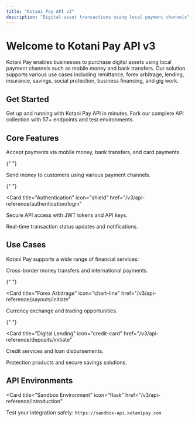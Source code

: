 ```yaml
---
title: "Kotani Pay API v3"
description: "Digital asset transactions using local payment channels"
---
```


# Welcome to Kotani Pay API v3

Kotani Pay enables businesses to purchase digital assets using local payment channels such as mobile money and bank transfers. Our solution supports various use cases including remittance, forex arbitrage, lending, insurance, savings, social protection, business financing, and gig work.

## Get Started

<CardGroup cols={2}>
  <Card title="Quick Start Guide" icon="rocket" href="/v3/quickstart">
    Get up and running with Kotani Pay API in minutes.
  </Card>
  <Card
    title="Run in Postman"
    icon="external-link"
    href="https://app.getpostman.com/run-collection/30841547-726e952e-e744-45ec-9204-1df4aba5e919?action=collection%2Ffork&source=rip_markdown"
  >
    Fork our complete API collection with 57+ endpoints and test environments.
  </Card>
</CardGroup>

## Core Features

<Columns cols={2}>
  <Card title="Deposits" icon="arrow-down" href="/v3/api-reference/deposits/initiate">
    Accept payments via mobile money, bank transfers, and card payments.
  </Card>

{" "}

<Card title="Payouts" icon="arrow-up" href="/v3/api-reference/payouts/initiate">
  Send money to customers using various payment channels.
</Card>

{" "}

<Card
  title="Authentication"
  icon="shield"
  href="/v3/api-reference/authentication/login"
>
  Secure API access with JWT tokens and API keys.
</Card>

  <Card title="Webhooks" icon="webhook" href="/v3/api-reference/webhooks/notifications">
    Real-time transaction status updates and notifications.
  </Card>
</Columns>

## Use Cases

Kotani Pay supports a wide range of financial services:

<Columns cols={2}>
  <Card title="Remittance" icon="globe" href="/v3/api-reference/deposits/initiate">
    Cross-border money transfers and international payments.
  </Card>

{" "}

<Card
  title="Forex Arbitrage"
  icon="chart-line"
  href="/v3/api-reference/payouts/initiate"
>
  Currency exchange and trading opportunities.
</Card>

{" "}

<Card
  title="Digital Lending"
  icon="credit-card"
  href="/v3/api-reference/deposits/initiate"
>
  Credit services and loan disbursements.
</Card>

  <Card title="Insurance & Savings" icon="shield-check" href="/v3/api-reference/payouts/initiate">
    Protection products and secure savings solutions.
  </Card>
</Columns>

## API Environments

<Card
  title="Sandbox Environment"
  icon="flask"
  href="/v3/api-reference/introduction"
>
  Test your integration safely: `https://sandbox-api.kotanipay.com`
</Card>
